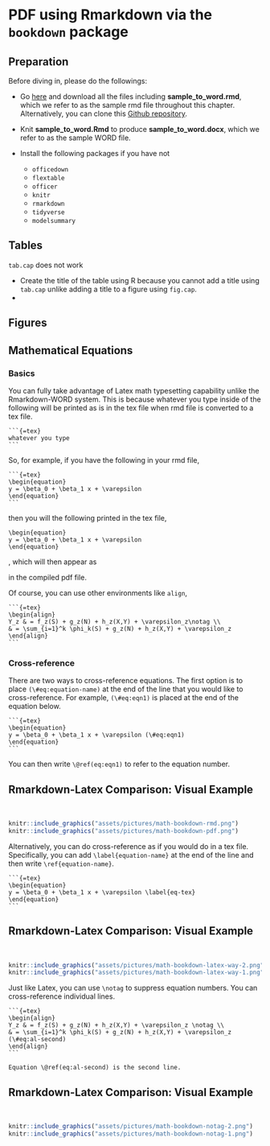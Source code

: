 # PDF using Rmarkdown via the `bookdown` package {#sec-rmarkdown-pdf}

## Preparation

Before diving in, please do the followings:

+ Go [here](https://www.dropbox.com/sh/l95j7vk8sxl2nnu/AAAwWMl8yO6Vbj0u_9zd_fv6a?dl=0) and download all the files including **sample_to_word.rmd**, which we refer to as the sample rmd file throughout this chapter. Alternatively, you can clone this [Github repository](https://github.com/tmieno2/WritingJournalArticleRmarkdown).

+ Knit **sample_to_word.Rmd** to produce **sample_to_word.docx**, which we refer to as the sample WORD file.

+ Install the following packages if you have not
  + `officedown`
  + `flextable`
  + `officer`
  + `knitr`
  + `rmarkdown`
  + `tidyverse`
  + `modelsummary`

## Tables

`tab.cap` does not work

:::{.callout-tips}
+ Create the title of the table using R because you cannot add a title using `tab.cap` unlike adding a title to a figure using `fig.cap`. 
+ 
:::


## Figures


## Mathematical Equations

### Basics
You can fully take advantage of Latex math typesetting capability unlike the Rmarkdown-WORD system. This is because whatever you type inside of the following will be printed as is in the tex file when rmd file is converted to a tex file.

````verbatim
```{=tex}
whatever you type
```
````

So, for example, if you have the following in your rmd file, 

````verbatim
```{=tex}
\begin{equation}
y = \beta_0 + \beta_1 x + \varepsilon
\end{equation}
```
````

then you will the following printed in the tex file,

````verbatim
\begin{equation}
y = \beta_0 + \beta_1 x + \varepsilon
\end{equation}
````

, which will then appear as 

```{=tex}
\begin{equation}
y = \beta_0 + \beta_1 x + \varepsilon
\end{equation}
```

in the compiled pdf file.

Of course, you can use other environments like `align`,

````verbatim
```{=tex}
\begin{align}
Y_z & = f_z(S) + g_z(N) + h_z(X,Y) + \varepsilon_z\notag \\
& = \sum_{i=1}^k \phi_k(S) + g_z(N) + h_z(X,Y) + \varepsilon_z
\end{align}
```
````

```{=tex}
\begin{align}
Y_z & = f_z(S) + g_z(N) + h_z(X,Y) + \varepsilon_z\notag \\
& = \sum_{i=1}^k \phi_k(S) + g_z(N) + h_z(X,Y) + \varepsilon_z
\end{align}
```

### Cross-reference

There are two ways to cross-reference equations. The first option is to place `(\#eq:equation-name)` at the end of the line that you would like to cross-reference. For example, `(\#eq:eqn1)` is placed at the end of the equation below.

````verbatim
```{=tex}
\begin{equation}
y = \beta_0 + \beta_1 x + \varepsilon (\#eq:eqn1)
\end{equation}
```
````

You can then write `\@ref(eq:eqn1)` to refer to the equation number.

:::{.callout-note icon=false appearance="minimal" collapse="true"}
## Rmarkdown-Latex Comparison: Visual Example
<br>

```r

knitr::include_graphics("assets/pictures/math-bookdown-rmd.png")
knitr::include_graphics("assets/pictures/math-bookdown-pdf.png")
```
:::


Alternatively, you can do cross-reference as if you would do in a tex file. Specifically, you can add `\label{equation-name}` at the end of the line and then write `\ref{equation-name}`.

````verbatim
```{=tex}
\begin{equation}
y = \beta_0 + \beta_1 x + \varepsilon \label{eq-tex}
\end{equation}
```
````

:::{.callout-note icon=false appearance="minimal" collapse="true"}
## Rmarkdown-Latex Comparison: Visual Example
<br>

```r

knitr::include_graphics("assets/pictures/math-bookdown-latex-way-2.png")
knitr::include_graphics("assets/pictures/math-bookdown-latex-way-1.png")
```
:::

Just like Latex, you can use `\notag` to suppress equation numbers. You can cross-reference individual lines.

````verbatim
```{=tex}
\begin{align}
Y_z & = f_z(S) + g_z(N) + h_z(X,Y) + \varepsilon_z \notag \\
& = \sum_{i=1}^k \phi_k(S) + g_z(N) + h_z(X,Y) + \varepsilon_z (\#eq:al-second)
\end{align}
```

Equation \@ref(eq:al-second) is the second line.
````

:::{.callout-note icon=false appearance="minimal" collapse="true"}
## Rmarkdown-Latex Comparison: Visual Example
<br>
```r
knitr::include_graphics("assets/pictures/math-bookdown-notag-2.png")
knitr::include_graphics("assets/pictures/math-bookdown-notag-1.png")
```
:::
